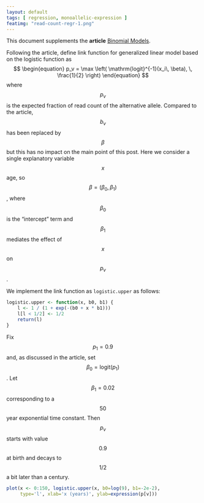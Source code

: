 ```yaml
---
layout: default
tags: [ regression, monoallelic-expression ]
featimg: "read-count-regr-1.png"
---
```


This document supplements the **article** [Binomial Models]({% post_url /projects/monoallelic-brain/2016-02-19-binomial-models %}).

Following the article, define link function for generalized linear model based on the logistic function as 
$$
\begin{equation}
p_v = \max \left( \mathrm{logit}^{-1}(x_i\, \beta), \, \frac{1}{2} \right)
\end{equation}
$$
where $$p_v$$ is the expected fraction of read count of the alternative allele.
Compared to the article, $$b_v$$ has been replaced by $$\beta$$ but this has no impact on the main point of this post.  Here we consider a single explanatory variable $$x$$ age, so $$\beta=(\beta_0,\beta_1)$$, where $$\beta_0$$ is the "intercept" term and $$\beta_1$$ mediates the effect of $$x$$ on $$p_v$$.

We implement the link function as `logistic.upper` as follows:
```r
logistic.upper <- function(x, b0, b1) {
    l <- 1 / (1 + exp(-(b0 + x * b1)))
    l[l < 1/2] <- 1/2
    return(l)
}
```

Fix $$p_1=0.9$$ and, as discussed in the article, set $$\beta_0 = \mathrm{logit}(p_1)$$.  Let $$\beta_1=0.02$$ corresponding to a $$50$$ year exponential time constant.  Then $$p_v$$ starts with value $$0.9$$ at birth and decays to $$1/2$$ a bit later than a century.
```r
plot(x <- 0:150, logistic.upper(x, b0=log(9), b1=-2e-2),
     type='l', xlab='x (years)', ylab=expression(p[v]))
```
